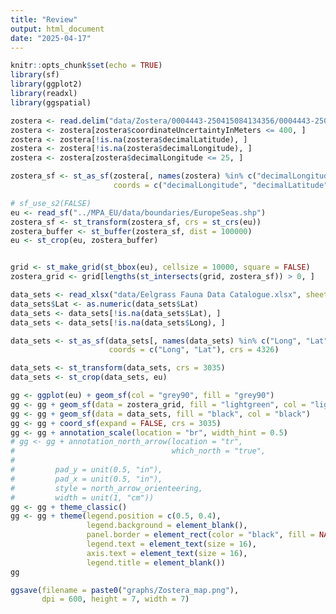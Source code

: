 ```yaml
---
title: "Review"
output: html_document
date: "2025-04-17"
---
```


```r
knitr::opts_chunk$set(echo = TRUE)
library(sf)
library(ggplot2)
library(readxl)
library(ggspatial)

```


```r
zostera <- read.delim("data/Zostera/0004443-250415084134356/0004443-250415084134356.csv")
zostera <- zostera[zostera$coordinateUncertaintyInMeters <= 400, ]
zostera <- zostera[!is.na(zostera$decimalLatitude), ]
zostera <- zostera[!is.na(zostera$decimalLongitude), ]
zostera <- zostera[zostera$decimalLongitude <= 25, ]

zostera_sf <- st_as_sf(zostera[, names(zostera) %in% c("decimalLongitude", "decimalLatitude")],
                       coords = c("decimalLongitude", "decimalLatitude"), crs = 4326)

# sf_use_s2(FALSE)
eu <- read_sf("../MPA_EU/data/boundaries/EuropeSeas.shp")
zostera_sf <- st_transform(zostera_sf, crs = st_crs(eu))
zostera_buffer <- st_buffer(zostera_sf, dist = 100000)
eu <- st_crop(eu, zostera_buffer)


grid <- st_make_grid(st_bbox(eu), cellsize = 10000, square = FALSE)
zostera_grid <- grid[lengths(st_intersects(grid, zostera_sf)) > 0, ]

```


```r
data_sets <- read_xlsx("data/Eelgrass Fauna Data Catalogue.xlsx", sheet = "DATA")
data_sets$Lat <- as.numeric(data_sets$Lat)
data_sets <- data_sets[!is.na(data_sets$Lat), ]
data_sets <- data_sets[!is.na(data_sets$Long), ]

data_sets <- st_as_sf(data_sets[, names(data_sets) %in% c("Long", "Lat")],
                      coords = c("Long", "Lat"), crs = 4326)

data_sets <- st_transform(data_sets, crs = 3035)
data_sets <- st_crop(data_sets, eu)

```


```r

gg <- ggplot(eu) + geom_sf(col = "grey90", fill = "grey90")
gg <- gg + geom_sf(data = zostera_grid, fill = "lightgreen", col = "lightgreen")
gg <- gg + geom_sf(data = data_sets, fill = "black", col = "black")
gg <- gg + coord_sf(expand = FALSE, crs = 3035)
gg <- gg + annotation_scale(location = "br", width_hint = 0.5)
# gg <- gg + annotation_north_arrow(location = "tr",
#                                   which_north = "true",
#                                   
#         pad_y = unit(0.5, "in"),
#         pad_x = unit(0.5, "in"),
#         style = north_arrow_orienteering,
#         width = unit(1, "cm"))
gg <- gg + theme_classic()
gg <- gg + theme(legend.position = c(0.5, 0.4),
                 legend.background = element_blank(),
                 panel.border = element_rect(color = "black", fill = NA),
                 legend.text = element_text(size = 16),
                 axis.text = element_text(size = 16),
                 legend.title = element_blank())
gg

ggsave(filename = paste0("graphs/Zostera_map.png"),
       dpi = 600, height = 7, width = 7)

```


